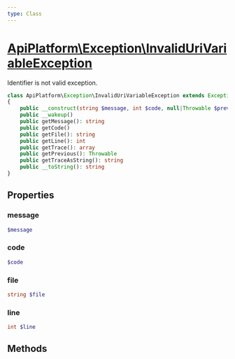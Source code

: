 ```yaml
---
type: Class
---
```


# [ApiPlatform\Exception\InvalidUriVariableException](/docs/vmain/reference/Exception/InvalidUriVariableException)

Identifier is not valid exception.


```php
class ApiPlatform\Exception\InvalidUriVariableException extends Exception implements Stringable, Throwable, `<a href="/docs/vmain/reference/Exception/ExceptionInterface">ApiPlatform\Exception\ExceptionInterface</a>`
{
    public __construct(string $message, int $code, null|Throwable $previous)
    public __wakeup()
    public getMessage(): string
    public getCode()
    public getFile(): string
    public getLine(): int
    public getTrace(): array
    public getPrevious(): Throwable
    public getTraceAsString(): string
    public __toString(): string
}
```
## Properties
### message

```php
$message
```



### code

```php
$code
```



### file

```php
string $file
```



### line

```php
int $line
```



## Methods

